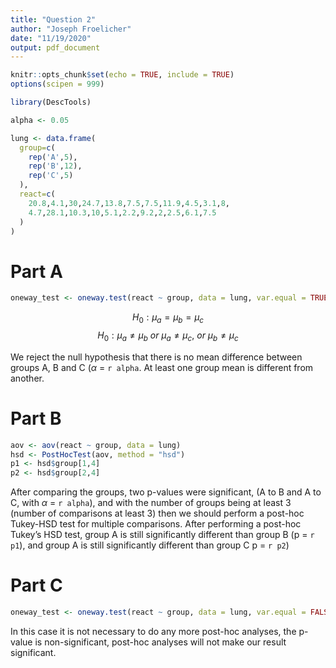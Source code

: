 ```yaml
---
title: "Question 2"
author: "Joseph Froelicher"
date: "11/19/2020"
output: pdf_document
---
```


```r
knitr::opts_chunk$set(echo = TRUE, include = TRUE)
options(scipen = 999)

library(DescTools)

alpha <- 0.05

lung <- data.frame(
  group=c(
    rep('A',5),
    rep('B',12),
    rep('C',5)
  ),
  react=c(
    20.8,4.1,30,24.7,13.8,7.5,7.5,11.9,4.5,3.1,8,
    4.7,28.1,10.3,10,5.1,2.2,9.2,2,2.5,6.1,7.5
  )
)
```

# Part A
```r
oneway_test <- oneway.test(react ~ group, data = lung, var.equal = TRUE)
```
$$H_0: \mu_a = \mu_b = \mu_c$$
$$H_0: \mu_a\neq\mu_b\:or\:\mu_a\neq\mu_c,\:or\:\mu_b\neq\mu_c$$

We reject the null hypothesis that there is no mean difference between groups A, B and C ($\alpha$ = `r alpha`. At least one group mean is different from another.

# Part B
```r
aov <- aov(react ~ group, data = lung)
hsd <- PostHocTest(aov, method = "hsd")
p1 <- hsd$group[1,4]
p2 <- hsd$group[2,4]
```
  
After comparing the groups, two p-values were significant, (A to B and A to C, with $\alpha$ = `r alpha`), and with the number of groups being at least 3 (number of comparisons at least 3) then we should perform a post-hoc Tukey-HSD test for multiple comparisons. After performing a post-hoc Tukey's HSD test, group A is still significantly different than group B (p = `r p1`), and group A is still significantly different than group C p = `r p2`)

# Part C
```r
oneway_test <- oneway.test(react ~ group, data = lung, var.equal = FALSE)
```
  
In this case it is not necessary to do any more post-hoc analyses, the p-value is non-significant, post-hoc analyses will not make our result significant.